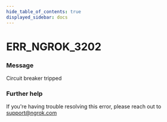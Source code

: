 ```yaml
---
hide_table_of_contents: true
displayed_sidebar: docs
---
```



# ERR_NGROK_3202

### Message

Circuit breaker tripped

<ErrorDetails error="err_ngrok_3202" />

### Further help

If you're having trouble resolving this error, please reach out to [support@ngrok.com](mailto:support@ngrok.com?subject=Help%20with%20ERR_NGROK_3202)

